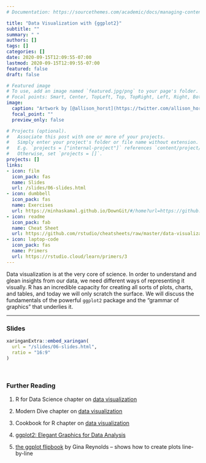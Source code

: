 ```yaml
---
# Documentation: https://sourcethemes.com/academic/docs/managing-content/

title: "Data Visualization with {ggplot2}"
subtitle: ""
summary: " "
authors: []
tags: []
categories: []
date: 2020-09-15T12:09:55-07:00
lastmod: 2020-09-15T12:09:55-07:00
featured: false
draft: false

# Featured image
# To use, add an image named `featured.jpg/png` to your page's folder.
# Focal points: Smart, Center, TopLeft, Top, TopRight, Left, Right, BottomLeft, Bottom, BottomRight.
image:
  caption: "Artwork by [@allison_horst](https://twitter.com/allison_horst)"
  focal_point: ""
  preview_only: false

# Projects (optional).
#   Associate this post with one or more of your projects.
#   Simply enter your project's folder or file name without extension.
#   E.g. `projects = ["internal-project"]` references `content/project/deep-learning/index.md`.
#   Otherwise, set `projects = []`.
projects: []
links:
- icon: film
  icon_pack: fas
  name: Slides
  url: /slides/06-slides.html
- icon: dumbbell
  icon_pack: fas
  name: Exercises
  url: https://minhaskamal.github.io/DownGit/#/home?url=https://github.com/uopsych/summeR-bootcamp-2020/tree/master/exercises/06_ggplot2
- icon: readme
  icon_pack: fab
  name: Cheat Sheet
  url: https://github.com/rstudio/cheatsheets/raw/master/data-visualization-2.1.pdf
- icon: laptop-code
  icon_pack: fas
  name: Primers
  url: https://rstudio.cloud/learn/primers/3
---
```


Data visualization is at the very core of science. In order to understand and glean insights from our data, we need different ways of representing it visually. R has an incredible capacity for creating all sorts of plots, charts, and tables, and today we will only scratch the surface. We will discuss the fundamentals of the powerful `ggplot2` package and the "grammar of graphics" that underlies it. 

***

### Slides

```r
xaringanExtra::embed_xaringan(
  url = "/slides/06-slides.html",
  ratio = "16:9"
)
```

<br>

### Further Reading

:::book

1. R for Data Science chapter on [data visualization](https://r4ds.had.co.nz/data-visualisation.html)

2. Modern Dive chapter on [data visualization](https://moderndive.com/2-viz.html)

4. Cookbook for R chapter on [data visualization](http://www.cookbook-r.com/Graphs/)

4. [ggplot2: Elegant Graphics for Data Analysis](https://ggplot2-book.org/)

5. [the ggplot flipbook](https://evamaerey.github.io/ggplot_flipbook/ggplot_flipbook_xaringan.html#1) by Gina Reynolds -- shows how to create plots line-by-line
:::
